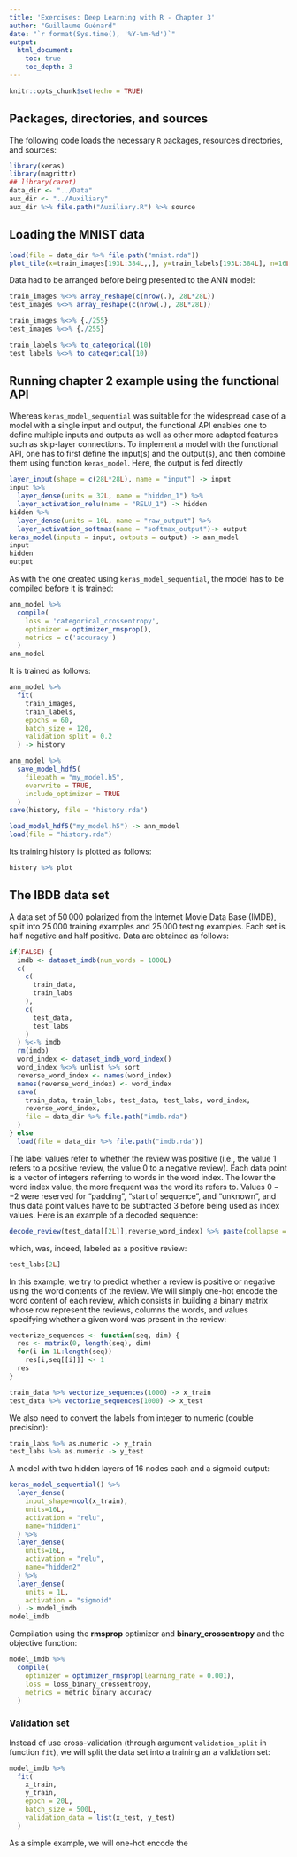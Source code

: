 ```yaml
---
title: 'Exercises: Deep Learning with R - Chapter 3'
author: "Guillaume Guénard"
date: "`r format(Sys.time(), '%Y-%m-%d')`"
output:
  html_document:
    toc: true
    toc_depth: 3
---
```


```r
knitr::opts_chunk$set(echo = TRUE)
```

## Packages, directories, and sources

The following code loads the necessary `R` packages, resources directories, and
sources:

```r
library(keras)
library(magrittr)
## library(caret)
data_dir <- "../Data"
aux_dir <- "../Auxiliary"
aux_dir %>% file.path("Auxiliary.R") %>% source
```

## Loading the MNIST data

```r
load(file = data_dir %>% file.path("mnist.rda"))
plot_tile(x=train_images[193L:384L,,], y=train_labels[193L:384L], n=16L, m=12L)
```

Data had to be arranged before being presented to the ANN model:

```r
train_images %<>% array_reshape(c(nrow(.), 28L*28L))
test_images %<>% array_reshape(c(nrow(.), 28L*28L))

train_images %<>% {./255}
test_images %<>% {./255}

train_labels %<>% to_categorical(10)
test_labels %<>% to_categorical(10)
```


## Running chapter 2 example using the functional API

Whereas `keras_model_sequential` was suitable for the widespread case of a model
with a single input and output, the functional API enables one to define
multiple inputs and outputs as well as other more adapted features such as
skip-layer connections. To implement a model with the functional API, one has to
first define the input(s) and the output(s), and then combine them using
function `keras_model`. Here, the output is fed directly 

```r
layer_input(shape = c(28L*28L), name = "input") -> input
input %>%
  layer_dense(units = 32L, name = "hidden_1") %>%
  layer_activation_relu(name = "RELU_1") -> hidden
hidden %>%
  layer_dense(units = 10L, name = "raw_output") %>%
  layer_activation_softmax(name = "softmax_output")-> output
keras_model(inputs = input, outputs = output) -> ann_model
input
hidden
output
```

As with the one created using `keras_model_sequential`, the model has to be
compiled before it is trained:

```r
ann_model %>%
  compile(
    loss = 'categorical_crossentropy',
    optimizer = optimizer_rmsprop(),
    metrics = c('accuracy')
  )
ann_model
```

It is trained as follows:

```r
ann_model %>%
  fit(
    train_images,
    train_labels,
    epochs = 60,
    batch_size = 120,
    validation_split = 0.2
  ) -> history
```
```r
ann_model %>%
  save_model_hdf5(
    filepath = "my_model.h5",
    overwrite = TRUE,
    include_optimizer = TRUE
  )
save(history, file = "history.rda")
```
```r
load_model_hdf5("my_model.h5") -> ann_model
load(file = "history.rda")
```

Its training history is plotted as follows:

```r
history %>% plot
```

## The IBDB data set

A data set of $50\,000$ polarized from the Internet Movie Data Base (IMDB),
split into $25\,000$ training examples and $25\,000$ testing examples. Each set
is half negative and half positive. Data are obtained as follows:

```r
if(FALSE) {
  imdb <- dataset_imdb(num_words = 1000L)
  c(
    c(
      train_data,
      train_labs
    ),
    c(
      test_data,
      test_labs
    )
  ) %<-% imdb
  rm(imdb)
  word_index <- dataset_imdb_word_index()
  word_index %<>% unlist %>% sort
  reverse_word_index <- names(word_index)
  names(reverse_word_index) <- word_index
  save(
    train_data, train_labs, test_data, test_labs, word_index,
    reverse_word_index,
    file = data_dir %>% file.path("imdb.rda")
  )
} else
  load(file = data_dir %>% file.path("imdb.rda"))
```

The label values refer to whether the review was positive (i.e., the value $1$
refers to a positive review, the value $0$ to a negative review). Each data
point is a vector of integers referring to words in the word index. The lower
the word index value, the more frequent was the word its refers to. Values
$0--2$ were reserved for "padding", "start of sequence", and "unknown", and thus
data point values have to be subtracted $3$ before being used as index values.
Here is an example of a decoded sequence:

```r
decode_review(test_data[[2L]],reverse_word_index) %>% paste(collapse = " ")
```
which, was, indeed, labeled as a positive review:

```r
test_labs[2L]
```

In this example, we try to predict whether a review is positive or negative
using the word contents of the review. We will simply one-hot encode the word
content of each review, which consists in building a binary matrix whose row
represent the reviews, columns the words, and values specifying whether a given
word was present in the review:

```r
vectorize_sequences <- function(seq, dim) {
  res <- matrix(0, length(seq), dim)
  for(i in 1L:length(seq))
    res[i,seq[[i]]] <- 1
  res
}

train_data %>% vectorize_sequences(1000) -> x_train
test_data %>% vectorize_sequences(1000) -> x_test
```

We also need to convert the labels from integer to numeric (double precision):

```r
train_labs %>% as.numeric -> y_train
test_labs %>% as.numeric -> y_test
```

A model with two hidden layers of 16 nodes each and a sigmoid output:

```r
keras_model_sequential() %>%
  layer_dense(
    input_shape=ncol(x_train),
    units=16L,
    activation = "relu",
    name="hidden1"
  ) %>%
  layer_dense(
    units=16L,
    activation = "relu",
    name="hidden2"
  ) %>%
  layer_dense(
    units = 1L,
    activation = "sigmoid"
  ) -> model_imdb
model_imdb
```
Compilation using the **rmsprop** optimizer and **binary_crossentropy** and the
objective function:

```r
model_imdb %>%
  compile(
    optimizer = optimizer_rmsprop(learning_rate = 0.001),
    loss = loss_binary_crossentropy,
    metrics = metric_binary_accuracy
  )
```

### Validation set

Instead of use cross-validation (through argument `validation_split` in function
`fit`), we will split the data set into a training an a validation set:

```r
model_imdb %>%
  fit(
    x_train,
    y_train,
    epoch = 20L,
    batch_size = 500L,
    validation_data = list(x_test, y_test)
  )
```




As a simple example, we will one-hot encode the 



